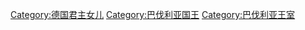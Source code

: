 [[Category:德国君主女儿|Category:德国君主女儿]]
[[Category:巴伐利亚国王|Category:巴伐利亚国王]]
[[Category:巴伐利亚王室|Category:巴伐利亚王室]]